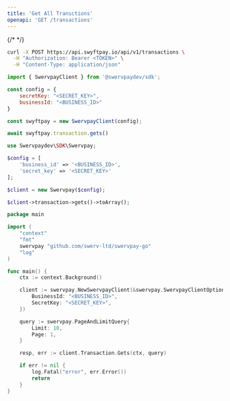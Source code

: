 ```yaml
---
title: 'Get All Transctions'
openapi: 'GET /transactions'
---
```


{/* <Snippet file="authorization.mdx" /> */}
<RequestExample>

```bash cURL
curl -X POST https://api.swyftpay.io/api/v1/transactions \
  -H "Authorization: Bearer <TOKEN>" \
  -H "Content-Type: application/json"
```

```javascript Node.js
import { SwervpayClient } from '@swervpaydev/sdk';

const config = {
    secretKey: "<SECRET_KEY>",
    businessId: "<BUSINESS_ID>"
}

const swyftpay = new SwervpayClient(config);

await swyftpay.transaction.gets()
```

```php PHP
use Swervpaydev\SDK\Swervpay;

$config = [
	'business_id' => '<BUSINESS_ID>',
	'secret_key' => '<SECRET_KEY>'
];

$client = new Swervpay($config);

$client->transaction->gets()->toArray();
```


```go Go
package main

import (
	"context"
	"fmt"
	swervpay "github.com/swerv-ltd/swervpay-go"
	"log"
)

func main() {
	ctx := context.Background()

	client := swervpay.NewSwervpayClient(&swervpay.SwervpayClientOption{
        BusinessId: "<BUSINESS_ID>",
        SecretKey: "<SECRET_KEY>",
    })

	query := swervpay.PageAndLimitQuery{
		Limit: 10,
		Page: 1,
	}

	resp, err := client.Transaction.Gets(ctx, query)

	if err != nil {
		log.Fatal("error", err.Error())
		return
	}
}
```

</RequestExample>
